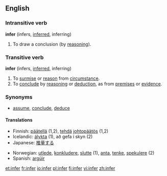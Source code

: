 ==English==
===Intransitive verb===
'''infer''' (infers, [[inferred]], inferring)
#To draw a conclusion (by [[reason]]ing).

===Transitive verb===
'''infer''' (infers, [[inferred]], inferring)
#To [[surmise]] or [[reason]] from [[circumstance]].
#To [[conclude]] by [[reason]]ing or [[deduction]], as from [[premise]]s or [[evidence]].

===Synonyms===
*[[assume]], [[conclude]], [[deduce]]

====Translations====
{{top}}
*Finnish: [[päätellä]] (1,2), [[tehdä]] [[johtopäätös]] (1,2)
*Icelandic: [[álykta]] (1), að gefa í skyn (2)
*Japanese: [[推量]]する
{{mid}}
*Norwegian: [[utlede]], [[konkludere]], [[slutte]] (1), [[anta]], [[tenke]], [[spekulere]] (2)
*Spanish: [[argüir]]
{{bottom}}

[[et:infer]]
[[fr:infer]]
[[io:infer]]
[[pl:infer]]
[[fi:infer]]
[[vi:infer]]
[[zh:infer]]
